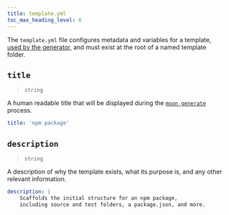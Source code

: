 ```yaml
---
title: template.yml
toc_max_heading_level: 6
---
```



<VersionLabel header version="0.14" />

The `template.yml` file configures metadata and variables for a template,
[used by the generator](../guides/codegen), and must exist at the root of a named template folder.

## `title`<RequiredLabel />

> `string`

A human readable title that will be displayed during the [`moon generate`](../commands/generate)
process.

```yaml title="template.yml"
title: 'npm package'
```

## `description`<RequiredLabel />

> `string`

A description of why the template exists, what its purpose is, and any other relevant information.

```yaml title="template.yml"
description: |
	Scaffolds the initial structure for an npm package,
	including source and test folders, a package.json, and more.
```
